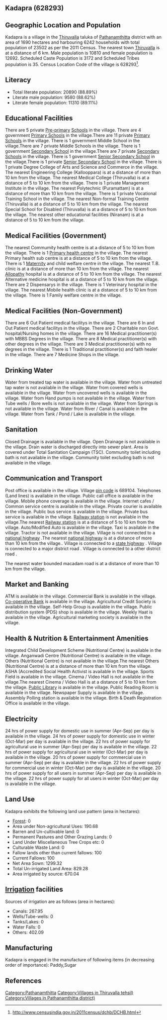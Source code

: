 {{Infobox settlement
| name=Kadapra
| native_name=
| native_name_lang=
| other_name=
| nickname=
| settlement_type=Village
| image_skyline=
| image_alt=
| image_caption=
| pushpin_map=India Kerala
| pushpin_label_position=right
| pushpin_map_alt=
| pushpin_map_caption=Location in Kerala, India
| latd=
| latm=
| lats=
| latNS=
| longd=
| longm=
| longs=
| longEW=
| coordinates_display=inline,title
| subdivision_type=Country
| subdivision_name={{flag|India}}
| subdivision_type1=[[States and territories of India|State]]
| subdivision_name1=Kerala 
| subdivision_type2=[[List of districts of India|District]]
| subdivision_name2=Pathanamthitta
| subdivision_type3=Tahsil
| subdivision_name3=Thiruvalla
| website=
| established_title=<!-- Established -->
| established_date=
| founder=
| named_for=
| government_type=
| governing_body=
| unit_pref=Metric=
| area_footnotes=
| area_rank=
| area_total_km2=16.90
| elevation_footnotes=
| elevation_m=
| population_total=23502
| population_as_of=2011
| population_rank=
| population_density_km2=1390
| population_demonym=
| population_footnotes=
| demographics_type1=Languages
| demographics1_title1=Official
| demographics1_info1=[[Malayalam language|Malayalam]]
| timezone1=[[Indian Standard Time|IST]]
| utc_offset1==+5:30
| postal_code_type=[[Postal Index Number|PIN]]
| postal_code=689104
| area_code_type=Telephone code
| area_code=
| registration_plate=
| blank1_name_sec1=Nearest city
| blank1_info_sec1=[[Thiruvalla]]
| blank2_name_sec1=[[Human sex ratio|Sex ratio]]
| blank2_info_sec1=1174 [[male|♂]]/[[female|♀]]
| blank3_name_sec1=Literacy
| blank3_info_sec1=88.89%
| blank1_name_sec2=[[2011 Census of India|2011 census]] code
| blank1_info_sec2=628293
| footnotes=
}}

== Kadapra (628293) ==

== Geographic Location and Population ==

Kadapra is a village in the [[Thiruvalla]] taluka of [[Pathanamthitta]] district with an area of 1690 hectares and harbouring 6242 households with total population of 23502 as per the 2011 Census. The nearest town [[Thiruvalla]] is at a distance of 6 km. Male population is 10810 and female population is 12692. Scheduled Caste Population is 3172 and Scheduled Tribes population is 35. Census Location Code of the village is 628293<ref>http://www.censusindia.gov.in/2011census/dchb/DCHB.html</ref>.


== Literacy ==  
* Total literate population: 20890 (88.89%)
* Literate male population: 9580 (88.62%)
* Literate female population: 11310 (89.11%)


== Educational Facilities ==  
There are 5 private [[Pre-primary]] [[School]]s in the village.
There are 4 government [[Primary School]]s in the village.There are 11 private [[Primary School]]s in the village.
There is 1 government Middle School in the village.There are 7 private Middle Schools in the village.
There is 1 government [[Secondary School]] in the village.There are 7 private [[Secondary School]]s in the village.
There is 1 government [[Senior Secondary School]] in the village.There is 1 private [[Senior Secondary School]] in the village.
There is 1 private Degree College of Arts and Science and Commerce in the village.
The nearest Engineering College (Kallooppara) is at a distance of more than 10 km from the village.
The nearest Medical College (Thiruvalla) is at a distance of 5 to 10 km from the village.
There is 1 private Management Institute in the village.
The nearest Polytechnic (Puramattam) is at a distance of more than 10 km from the village.
There is 1 private Vocational Training School in the village.
The nearest Non-formal Training Centre (Thiruvalla) is at a distance of 5 to 10 km from the village.
The nearest Special School for Disabled (Thiruvalla) is at a distance of 5 to 10 km from the village.
The nearest other educational facilities (Niranam) is at a distance of 5 to 10 km from the village.


== Medical Facilities (Government) ==
The nearest Commumity health centre is at a distance of 5 to 10 km from the village.
There is 1 [[Primary health centre]] in the village.
The nearest Primary health sub centre is at a distance of 5 to 10 km from the village.
There is 1 [[Maternity]] and child welfare centre in the village.
The nearest T.B. clinic is at a distance of more than 10 km from the village.
The nearest [[Allopathy]] hospital is at a distance of 5 to 10 km from the village.
The nearest Alternative medicine hospital is at a distance of 5 to 10 km from the village.
There are 2 Dispensarys in the village.
There is 1 Veterinary hospital in the village.
The nearest Mobile health clinic is at a distance of 5 to 10 km from the village.
There is 1 Family welfare centre in the village.


== Medical Facilities (Non-Government) ==
There are 6 Out Patient medical facilitys in the village.
There are 6 In and Out Patient medical facilitys in the village.
There are 2 Charitable non Govt. hospital/Nursing homes in the village.
There are 16 Medical practitioner(s) with MBBS Degrees in the village.
There are 8 Medical practitioner(s) with other degrees in the village.
There are 3 Medical practitioner(s) with no degrees in the village.
There is 1 Traditional practitioner(s) and faith healer in the village.
There are 7 Medicine Shops in the village.



== Drinking Water ==
Water from treated tap water is available in the village.
Water from untreated tap water is not available in the village.
Water from covered wells is available in the village.
Water from uncovered wells is available in the village.
Water from Hand pumps is not available in the village.
Water from Tube wells / Bore wells is not available in the village.
Water from Springs is not available in the village.
Water from River / Canal is available in the village.
Water from Tank / Pond / Lake is available in the village.


== Sanitation ==
Closed Drainage is available in the village.
Open Drainage is not available in the village.
Drain water is discharged directly into sewer plant.
Area is covered under Total Sanitation Campaign (TSC).
Community toilet including bath is not available in the village.
Community toilet excluding bath is not available in the village.


== Communication and Transport ==
Post office is available in the village.
Village [[pin code]] is 689104.
Telephones (Land lines) is available in the village.
Public call office is available in the village.
Mobile phone coverage is available in the village.
Internet cafes / Common service centre is available in the village.
Private courier is available in the village.
Public bus service is available in the village.
Private bus service is available in the village.
[[Railway station]] is not available in the village.The nearest [[Railway station]] is at a distance of 5 to 10 km from the village.
Auto/Modified Auto is available in the village.
Taxi is available in the village.
Tractor is not available in the village.
Village is not connected to a [[national highway]] .The nearest [[national highway]] is at a distance of more than 10 km from the village..
Village is connected to a [[state highway]]  .
Village is connected to a major district road    .
Village is connected to a other district road  .


The nearest water bounded macadam road is at a distance of more than 10 km from the village.




== Market and Banking ==
ATM is available in the village.
Commercial Bank is available in the village.
[[Co-operative Bank]] is available in the village.
Agricultural Credit Society is available in the village.
Self-Help Group is available in the village.
Public distribution system (PDS) shop is available in the village.
Weekly Haat is available in the village.
Agricultural marketing society is available in the village.


== Health & Nutrition & Entertainment Amenities ==
Integrated Child Development Scheme (Nutritional Centre) is available in the village.
Anganwadi Centre (Nutritional Centre) is available in the village.
Others (Nutritional Centre) is not available in the village.The nearest Others (Nutritional Centre) is at a distance of more than 10 km from the village.
ASHA (Accredited Social Health Activist is available in the village.
Sports Field is available in the village.
Cinema / Video Hall is not available in the village.The nearest Cinema / Video Hall is at a distance of 5 to 10 km from the village.
[[Public Library]] is available in the village.
Public Reading Room is available in the village.
Newspaper Supply is available in the village.
Assembly Polling station is available in the village.
Birth & Death Registration Office is available in the village.


== Electricity ==
24 hrs of power supply for domestic use in summer (Apr-Sep) per day is available in the village.
24 hrs of power supply for domestic use in winter (Oct-Mar) per day is available in the village.
22 hrs of power supply for agricultural use in summer (Apr-Sep) per day is available in the village.
22 hrs of power supply for agricultural use in winter (Oct-Mar) per day is available in the village.
20 hrs of power supply for commercial use in summer (Apr-Sep) per day is available in the village.
22 hrs of power supply for commercial use in winter (Oct-Mar) per day is available in the village.
20 hrs of power supply for all users in summer (Apr-Sep) per day is available in the village.
22 hrs of power supply for all users in winter (Oct-Mar) per day is available in the village.


== Land Use ==
Kadapra exhibits the following land use pattern (area in hectares):
* [[Forest]]: 0
* Area under Non-agricultural Uses: 190.68
* Barren and Un-cultivable land: 0
* Permanent Pastures and Other Grazing Lands: 0
* Land Under Miscellaneous Tree Crops etc: 0
* Culturable Waste Land: 0
* Fallow lands other than current fallows: 100
* Current Fallows: 100
* Net Area Sown: 1299.32
* Total Un-irrigated Land Area: 829.28
* Area irrigated by source: 670.04


== [[Irrigation]] facilities ==
Sources of irrigation are as follows (area in hectares):
* Canals: 267.95
* Wells/Tube-wells: 0
* Tanks/Lakes: 0
* Water Falls: 0
* Others: 402.09


== Manufacturing ==
Kadapra is engaged in the manufacture of following items (in decreasing order of importance): Paddy,Sugar


[[Category:Pathanamthitta]]
[[Category:Villages in Thiruvalla tehsil)]]
[[Category:Villages in Pathanamthitta district)]]


== References ==
{{Reflist}}


